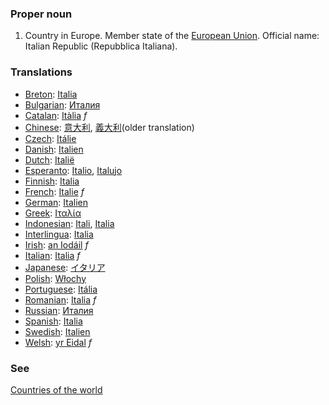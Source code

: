===Proper noun===
# Country in Europe. Member state of the [[European Union]]. Official name: Italian Republic (Repubblica Italiana).
===Translations===

*[[Breton]]: [[Italia]]
*[[Bulgarian]]: [[Италия]]
*[[Catalan]]: [[Itàlia]] ''f''
*[[Chinese]]: [[意大利]], [[義大利]](older translation)
*[[Czech]]: [[Itálie]]
*[[Danish]]: [[Italien]]
*[[Dutch]]: [[Italië]]
*[[Esperanto]]: [[Italio]], [[Italujo]]
*[[Finnish]]: [[Italia]]
*[[French]]: [[Italie]] ''f''
*[[German]]: [[Italien]]
*[[Greek]]: [[Ιταλία]]
*[[Indonesian]]: [[Itali]], [[Italia]]
*[[Interlingua]]: [[Italia]]
*[[Irish]]: [[an Iodáil]] ''f''
*[[Italian]]: [[Italia]] ''f''
*[[Japanese]]: [[イタリア]]
*[[Polish]]: [[Włochy]]
*[[Portuguese]]: [[Itália]]
*[[Romanian]]: [[Italia]] ''f''
*[[Russian]]: [[Италия]]
*[[Spanish]]: [[Italia]]
*[[Swedish]]: [[Italien]]
*[[Welsh]]: [[yr Eidal]] ''f''

===See===
[[Countries of the world]]